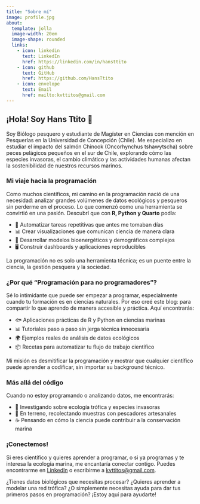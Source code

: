 ```yaml
---
title: "Sobre mí"
image: profile.jpg
about:
  template: jolla
  image-width: 20em
  image-shape: rounded
  links:
    - icon: linkedin
      text: LinkedIn
      href: https://linkedin.com/in/hansttito
    - icon: github
      text: GitHub
      href: https://github.com/HansTtito
    - icon: envelope
      text: Email
      href: mailto:kvttitos@gmail.com
---
```


## ¡Hola! Soy Hans Ttito 👋

Soy Biólogo pesquero y estudiante de Magíster en Ciencias con mención en Pesquerías en la Universidad de Concepción (Chile). Me especializo en estudiar el impacto del salmón Chinook (Oncorhynchus tshawytscha) sobre peces pelágicos pequeños en el sur de Chile, explorando cómo las especies invasoras, el cambio climático y las actividades humanas afectan la sostenibilidad de nuestros recursos marinos.

### Mi viaje hacia la programación

Como muchos científicos, mi camino en la programación nació de una necesidad: analizar grandes volúmenes de datos ecológicos y pesqueros sin perderme en el proceso. Lo que comenzó como una herramienta se convirtió en una pasión. Descubrí que con **R, Python y Quarto** podía:

- 🔄 Automatizar tareas repetitivas que antes me tomaban días
- 📊 Crear visualizaciones que comunican ciencia de manera clara 
- 🧮 Desarrollar modelos bioenergéticos y demográficos complejos
- 🖥️ Construir dashboards y aplicaciones reproducibles

La programación no es solo una herramienta técnica; es un puente entre la ciencia, la gestión pesquera y la sociedad.

### ¿Por qué "Programación para no programadores"?

Sé lo intimidante que puede ser empezar a programar, especialmente cuando tu formación es en ciencias naturales. Por eso creé este blog: para compartir lo que aprendo de manera accesible y práctica. Aquí encontrarás:

- 🐟 Aplicaciones prácticas de R y Python en ciencias marinas
- 📊 Tutoriales paso a paso sin jerga técnica innecesaria
- 🌍 Ejemplos reales de análisis de datos ecológicos
- 📦 Recetas para automatizar tu flujo de trabajo científico

Mi misión es desmitificar la programación y mostrar que cualquier científico puede aprender a codificar, sin importar su background técnico.

### Más allá del código

Cuando no estoy programando o analizando datos, me encontrarás:

- 📖 Investigando sobre ecología trófica y especies invasoras
- 🎣 En terreno, recolectando muestras con pescadores artesanales
- ☕ Pensando en cómo la ciencia puede contribuir a la conservación marina

### ¡Conectemos!

Si eres científico y quieres aprender a programar, o si ya programas y te interesa la ecología marina, me encantaría conectar contigo. Puedes encontrarme en [LinkedIn](https://linkedin.com/in/hansttito) o escribirme a [kvttitos@gmail.com](mailto:hansttito@gmail.com).

¿Tienes datos biológicos que necesitas procesar? ¿Quieres aprender a modelar una red trófica? ¿O simplemente necesitas ayuda para dar tus primeros pasos en programación? ¡Estoy aquí para ayudarte!